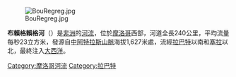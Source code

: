 [[Image:BouRegreg.jpg|thumb]]

'''布賴格賴格河'''（{{lang-ar|'''أبو رقراق'''}}）是[[非洲|非洲]]的[[河流|河流]]，位於[[摩洛哥|摩洛哥]]西部，河道全長240公里，平均流量每秒23立方米，發源自[[中阿特拉斯山脈|中阿特拉斯山脈]]海拔1,627米處，流經[[拉巴特|拉巴特]]以南和[[塞拉_(摩洛哥)|塞拉]]以北，最終注入[[大西洋|大西洋]]。

{{coord|34|1|55|N|6|49|51|W|source:kolossus-ruwiki|display=title}}

{{DEFAULTSORT:Bou Regreg}}
[[Category:摩洛哥河流|Category:摩洛哥河流]]
[[Category:拉巴特|Category:拉巴特]]

{{Morocco-stub}}